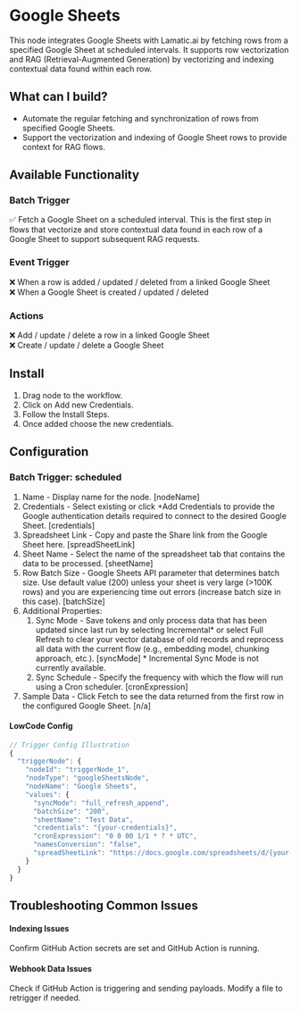 # Google Sheets
This node integrates Google Sheets with Lamatic.ai by fetching rows from a specified Google Sheet at scheduled intervals. It supports row vectorization and RAG (Retrieval-Augmented Generation) by vectorizing and indexing contextual data found within each row.

## What can I build? 
- Automate the regular fetching and synchronization of rows from specified Google Sheets.
- Support the vectorization and indexing of Google Sheet rows to provide context for RAG flows.

## Available Functionality
### Batch Trigger
✅ Fetch a Google Sheet on a scheduled interval. This is the first step in flows that vectorize and store contextual data found in each row of a Google Sheet to support subsequent RAG requests.

### Event Trigger
❌ When a row is added / updated / deleted from a linked Google Sheet\
❌ When a Google Sheet is created / updated / deleted

### Actions
❌ Add / update / delete a row in a linked Google Sheet\
❌ Create / update / delete a Google Sheet



## Install
1. Drag node to the workflow.
1. Click on Add new Credentials.
1. Follow the Install Steps.
1. Once added choose the new credentials.

## Configuration
### Batch Trigger: scheduled
1. Name - Display name for the node. [nodeName]
1. Credentials - Select existing or click +Add Credentials to provide the Google authentication details required to connect to the desired Google Sheet. [credentials]
1. Spreadsheet Link - Copy and paste the Share link from the Google Sheet here. [spreadSheetLink]
1. Sheet Name - Select the name of the spreadsheet tab that contains the data to be processed. [sheetName]
1. Row Batch Size - Google Sheets API parameter that determines batch size. Use default value (200) unless your sheet is very large (>100K rows) and you are experiencing time out errors (increase batch size in this case). [batchSize]
1. Additional Properties:
    1. Sync Mode - Save tokens and only process data that has been updated since last run by selecting Incremental* or select Full Refresh to clear your vector database of old records and reprocess all data with the current flow (e.g., embedding model, chunking approach, etc.). [syncMode] * Incremental Sync Mode is not currently available.
    1. Sync Schedule - Specify the frequency with which the flow will run using a Cron scheduler. [cronExpression]
1. Sample Data - Click Fetch to see the data returned from the first row in the configured Google Sheet. [n/a]

#### LowCode Config 
```js 
// Trigger Config Illustration
{
  "triggerNode": {
    "nodeId": "triggerNode_1",
    "nodeType": "googleSheetsNode",
    "nodeName": "Google Sheets",
    "values": {
      "syncMode": "full_refresh_append",
      "batchSize": "200",
      "sheetName": "Test Data",
      "credentials": "{your-credentials}",
      "cronExpression": "0 0 00 1/1 * ? * UTC",
      "namesConversion": "false",
      "spreadSheetLink": "https://docs.google.com/spreadsheets/d/{your-spreadsheet-id}/edit"
    }
  }
}
```

## Troubleshooting Common Issues
#### Indexing Issues
Confirm GitHub Action secrets are set and GitHub Action is running.

#### Webhook Data Issues
Check if GitHub Action is triggering and sending payloads. Modify a file to retrigger if needed.